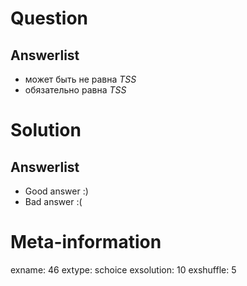 Question
========


Answerlist
----------
*  может быть не равна $TSS$
*  обязательно равна $TSS$

Solution
========

Answerlist
----------
*  Good answer :)
*  Bad answer :(

Meta-information
================
exname: 46
extype: schoice
exsolution: 10
exshuffle: 5
